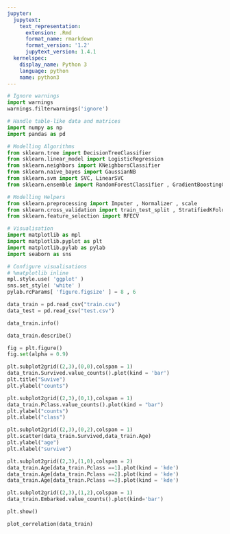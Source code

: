 ```yaml
---
jupyter:
  jupytext:
    text_representation:
      extension: .Rmd
      format_name: rmarkdown
      format_version: '1.2'
      jupytext_version: 1.4.1
  kernelspec:
    display_name: Python 3
    language: python
    name: python3
---
```


```python
# Ignore warnings
import warnings
warnings.filterwarnings('ignore')

# Handle table-like data and matrices
import numpy as np
import pandas as pd

# Modelling Algorithms
from sklearn.tree import DecisionTreeClassifier
from sklearn.linear_model import LogisticRegression
from sklearn.neighbors import KNeighborsClassifier
from sklearn.naive_bayes import GaussianNB
from sklearn.svm import SVC, LinearSVC
from sklearn.ensemble import RandomForestClassifier , GradientBoostingClassifier

# Modelling Helpers
from sklearn.preprocessing import Imputer , Normalizer , scale
from sklearn.cross_validation import train_test_split , StratifiedKFold
from sklearn.feature_selection import RFECV

# Visualisation
import matplotlib as mpl
import matplotlib.pyplot as plt
import matplotlib.pylab as pylab
import seaborn as sns

# Configure visualisations
# %matplotlib inline
mpl.style.use( 'ggplot' )
sns.set_style( 'white' )
pylab.rcParams[ 'figure.figsize' ] = 8 , 6

data_train = pd.read_csv("train.csv")
data_test = pd.read_csv("test.csv")
```

```python
data_train.info()
```

```python
data_train.describe()
```

```python
fig = plt.figure()
fig.set(alpha = 0.9)

plt.subplot2grid((2,3),(0,0),colspan = 1)
data_train.Survived.value_counts().plot(kind = 'bar')
plt.title("Suvive")
plt.ylabel("counts")

plt.subplot2grid((2,3),(0,1),colspan = 1)
data_train.Pclass.value_counts().plot(kind = "bar")
plt.ylabel("counts")
plt.xlabel("class")

plt.subplot2grid((2,3),(0,2),colspan = 1)
plt.scatter(data_train.Survived,data_train.Age)
plt.ylabel("age")
plt.xlabel("survive")

plt.subplot2grid((2,3),(1,0),colspan = 2)
data_train.Age[data_train.Pclass ==1].plot(kind = 'kde')
data_train.Age[data_train.Pclass ==2].plot(kind = 'kde')
data_train.Age[data_train.Pclass ==3].plot(kind = 'kde')

plt.subplot2grid((2,3),(1,2),colspan = 1)
data_train.Embarked.value_counts().plot(kind='bar')

plt.show()
```

```python
plot_correlation(data_train)
```

```python

```
